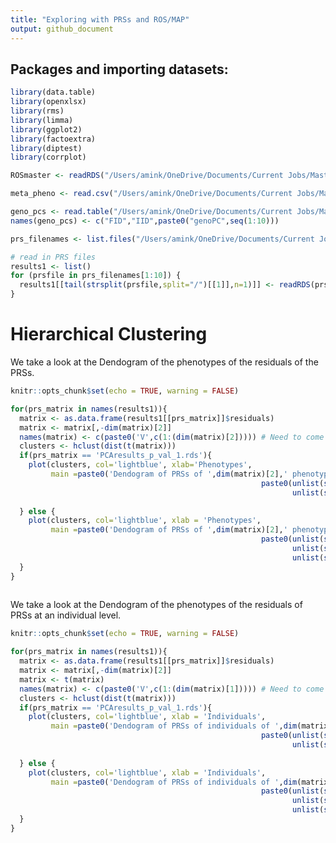 ```yaml
---
title: "Exploring with PRSs and ROS/MAP"
output: github_document
---
```


## Packages and importing datasets:


```r
library(data.table)
library(openxlsx)
library(rms)
library(limma)
library(ggplot2)
library(factoextra)
library(diptest)
library(corrplot)

ROSmaster <- readRDS("/Users/amink/OneDrive/Documents/Current Jobs/Masters Thesis/Code/Datasets/ROSMAP_Phenotype/ROSmaster.rds")

meta_pheno <- read.csv("/Users/amink/OneDrive/Documents/Current Jobs/Masters Thesis/Code/Datasets/Sum_Stats/Pan_UK_Biobank_phenotype_manifest_h2_more_0.05_both_sex_non_ambigous.csv")

geno_pcs <- read.table("/Users/amink/OneDrive/Documents/Current Jobs/Masters Thesis/Code/Datasets/PCA_Genotype/geno_qc.eigenvec.txt",header=F)
names(geno_pcs) <- c("FID","IID",paste0("genoPC",seq(1:10)))

prs_filenames <- list.files("/Users/amink/OneDrive/Documents/Current Jobs/Masters Thesis/Code/Datasets/PRS_PLINK_resid/",full.names = T)

# read in PRS files
results1 <- list()
for (prsfile in prs_filenames[1:10]) {
  results1[[tail(strsplit(prsfile,split="/")[[1]],n=1)]] <- readRDS(prsfile)
}
```

# Hierarchical Clustering

We take a look at the Dendogram of the phenotypes of the residuals of the PRSs.

```r
knitr::opts_chunk$set(echo = TRUE, warning = FALSE)

for(prs_matrix in names(results1)){
  matrix <- as.data.frame(results1[[prs_matrix]]$residuals)
  matrix <- matrix[,-dim(matrix)[2]]
  names(matrix) <- c(paste0('V',c(1:(dim(matrix)[2])))) # Need to come up with a better way of labeling the phenotypes
  clusters <- hclust(dist(t(matrix)))
  if(prs_matrix == 'PCAresults_p_val_1.rds'){
    plot(clusters, col='lightblue', xlab='Phenotypes', 
         main =paste0('Dendogram of PRSs of ',dim(matrix)[2],' phenotypes, at P-value threshold of ',
                                                        paste0(unlist(strsplit(prs_matrix, "[_.]"))[3],' ',
                                                               unlist(strsplit(prs_matrix, "[_.]"))[4])))
    
  } else {
    plot(clusters, col='lightblue', xlab = 'Phenotypes',
         main =paste0('Dendogram of PRSs of ',dim(matrix)[2],' phenotypes, at P-value threshold of ',
                                                        paste0(unlist(strsplit(prs_matrix, "[_.]"))[3],' ',
                                                               unlist(strsplit(prs_matrix, "[_.]"))[4],'.',
                                                               unlist(strsplit(prs_matrix, "[_.]"))[5])))
  }
}
                                                      
```


We take a look at the Dendogram of the phenotypes of the residuals of PRSs at an individual level.

```r
knitr::opts_chunk$set(echo = TRUE, warning = FALSE)

for(prs_matrix in names(results1)){
  matrix <- as.data.frame(results1[[prs_matrix]]$residuals)
  matrix <- matrix[,-dim(matrix)[2]]
  matrix <- t(matrix)
  names(matrix) <- c(paste0('V',c(1:(dim(matrix)[1])))) # Need to come up with a way of categorizing the particpants
  clusters <- hclust(dist(t(matrix)))
  if(prs_matrix == 'PCAresults_p_val_1.rds'){
    plot(clusters, col='lightblue', xlab = 'Individuals',
         main =paste0('Dendogram of PRSs of individuals of ',dim(matrix)[1],' individuals, at P-value threshold of ',
                                                        paste0(unlist(strsplit(prs_matrix, "[_.]"))[3],'.',
                                                               unlist(strsplit(prs_matrix, "[_.]"))[4])))
    
  } else {
    plot(clusters, col='lightblue', xlab = 'Individuals',
         main =paste0('Dendogram of PRSs of individuals of ',dim(matrix)[1],' individuals, at P-value threshold of ',
                                                        paste0(unlist(strsplit(prs_matrix, "[_.]"))[3],' ',
                                                               unlist(strsplit(prs_matrix, "[_.]"))[4],'.',
                                                               unlist(strsplit(prs_matrix, "[_.]"))[5])))
  }
}

```
